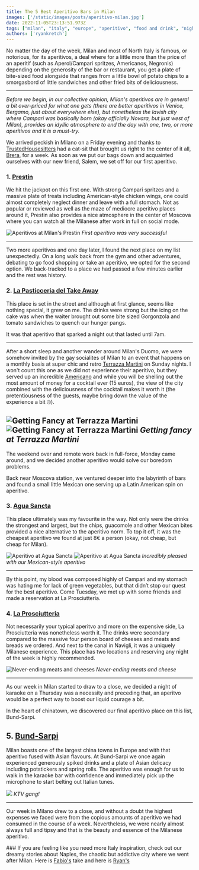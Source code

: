 ```yaml
---
title: The 5 Best Aperitivo Bars in Milan
images: ['/static/images/posts/aperitivo-milan.jpg']
date: 2022-11-05T23:13:51.973Z
tags: ["milan", "italy", "europe", "aperitivo", "food and drink", "nightlife", "travel", "brera", "campari", "americano", "terrazza martini", "moscova", "mexican cuisine"]
authors: ['ryankretch']
---
```

No matter the day of the week, Milan and most of North Italy is famous, or notorious, for its aperitivos, a deal where for a little more than the price of an aperitif (such as Aperol/Campari spritzes, Americanos, Negronis) depending on the generosity of the bar or restaurant, you get a plate of bite-sized food alongside that ranges from a little bowl of potato chips to a smorgasbord of little sandwiches and other fried bits of deliciousness.

---
*Before we begin, in our collective opinion, Milan's aperitivos are in general a bit over-priced for what one gets (there are better aperitivos in Venice, Bergamo, just about everywhere else), but nonetheless the lavish city where Campari was basically born (okay officially Novara, but just west of Milan), provides an idyllic atmosphere to end the day with one, two, or more aperitivos and it is a must-try.*

We arrived peckish in Milano on a Friday evening and thanks to [TrustedHousesitters](https://www.trustedhousesitters.com/) had a cat-sit that brought us right to the center of it all, [Brera](https://www.google.com/search?q=brera&oq=brera&aqs=chrome.0.69i59j0i512j69i60j69i61l2j69i60l3.1022j0j4&sourceid=chrome&ie=UTF-8), for a week. As soon as we put our bags down and acquainted ourselves with our new friend, Salem, we set off for our first aperitivo.

### 1. [Prestin](https://prestinmilano.it/)
We hit the jackpot on this first one. With strong Campari spritzes and a massive plate of treats including American-style chicken wings, one could almost completely neglect dinner and leave with a full stomach. Not as popular or reviewed as well as the maze of mediocre aperitivo places around it, Prestin also provides a nice atmosphere in the center of Moscova where you can watch all the Milanese after work in full on social mode.

![Aperitivos at Milan's Prestin](https://res.cloudinary.com/dx4cuted1/image/upload/q_60/v1667728962/italy%202022/milan-aperitivo/IMG_3856_uwfpxi.jpg)
*First aperitivo was very successful*

---

Two more aperitivos and one day later, I found the next place on my list unexpectedly. On a long walk back from the gym and other adventures, debating to go food shopping or take an aperitivo, we opted for the second option. We back-tracked to a place we had passed a few minutes earlier and the rest was history.

### 2. [La Pasticceria del Take Away](https://it-it.facebook.com/lapasticceriadeltakeaway/)
This place is set in the street and although at first glance, seems like nothing special, it grew on me. The drinks were strong but the icing on the cake was when the waiter brought out some bite sized Gorgonzola and tomato sandwiches to quench our hunger pangs.

It was that aperitivo that sparked a night out that lasted until 7am.

---

After a short sleep and another wander around Milan's Duomo, we were somehow invited by the gay socialites of Milan to an event that happens on a monthly basis at super chic and retro [Terrazza Martini](https://www.tripadvisor.it/Attraction_Review-g187849-d15335740-Reviews-or10-Terrazza_Martini_Milano-Milan_Lombardy.html) on Sunday nights. I won't count this one as we did not experience their aperitivo, but they served up an incredible [Americano](https://ricette.giallozafferano.it/Americano-cocktail.html) and while you will be shelling out the most amount of money for a cocktail ever (15 euros), the view of the city combined with the deliciousness of the cocktail makes it worth it (the pretentiousness of the guests, maybe bring down the value of the experience a bit 🤐).

![Getting Fancy at Terrazza Martini](https://res.cloudinary.com/dx4cuted1/image/upload/q_60/v1667729785/italy%202022/milan-aperitivo/ec3d500c-032e-4c9c-aef2-9aacc4b1962d_uopvg8.jpg)
![Getting Fancy at Terrazza Martini](https://res.cloudinary.com/dx4cuted1/image/upload/q_60/v1667729044/italy%202022/milan-aperitivo/IMG_3909_g5m3ma.jpg)
*Getting fancy at Terrazza Martini*
---

The weekend over and remote work back in full-force, Monday came around, and we decided another aperitivo would solve our boredom problems. 

Back near Moscova station, we ventured deeper into the labyrinth of bars and found a small little Mexican one serving up a Latin American spin on aperitivo. 

### 3. [Agua Sancta](http://www.aguasancta.it/)
This place ultimately was my favourite in the way. Not only were the drinks the strongest and largest, but the chips, guacomole and other Mexican bites provided a nice alternative to the aperitivo norm. To top it off, it was the cheapest aperitivo we found at just 8€ a person (okay, not cheap, but cheap for Milan).

![Aperitivo at Agua Sancta](https://res.cloudinary.com/dx4cuted1/image/upload/q_60/v1667728962/italy%202022/milan-aperitivo/IMG_3898_did39c.jpg)
![Aperitivo at Agua Sancta](https://res.cloudinary.com/dx4cuted1/image/upload/q_60/v1667729058/italy%202022/milan-aperitivo/IMG_3901_lc1q9n.jpg)
*Incredibly pleased with our Mexican-style aperitivo*

---
By this point, my blood was composed highly of Campari and my stomach was hating me for lack of green vegetables, but that didn’t stop our quest for the best aperitivo. Come Tuesday, we met up with some friends and made a reservation at La Prosciutteria.

### 4. [La Prosciutteria](https://www.laprosciutteria.com/)

Not necessarily your typical aperitvo and more on the expensive side, La Prosciutteria was nonetheless worth it. The drinks were secondary compared to the massive four person board of cheeses and meats and breads we ordered. And next to the canal in Navigli, it was a uniquely Milanese experience. This place has two locations and reserving any night of the week is highly recommended.

![Never-ending meats and cheeses](https://res.cloudinary.com/dx4cuted1/image/upload/q_60/e_fill_light:0/v1667729040/italy%202022/milan-aperitivo/IMG_3944_qmng1e.jpg)
*Never-ending meats and cheese*

---
As our week in Milan started to draw to a close, we decided a night of karaoke on a Thursday was a necessity and preceding that, an aperitvo would be a perfect way to boost our liquid courage a bit. 

In the heart of chinatown, we discovered our final aperitivo place on this list, Bund-Sarpi.

## 5. [Bund-Sarpi](https://www.instagram.com/bund_milanosarpi/?hl=en)

Milan boasts one of the largest china towns in Europe and with that aperitivo fused with Asian flavours. At Bund-Sarpi we once again experienced generously spiked drinks and a plate of Asian delicacy including potstickers and spring rolls. The aperitivo was enough for us to walk in the karaoke bar with confidence and immediately pick up the microphone to start belting out Italian tunes.

![](https://res.cloudinary.com/dx4cuted1/image/upload/v1667728900/italy%202022/milan-aperitivo/7fa9e87d-f87b-475c-98f9-2aec4c205b13_efkscg.jpg)
*KTV gang!*

---

Our week in Milano drew to a close, and without a doubt the highest expenses we faced were from the copious amounts of aperitivo we had consumed in the course of a week. Nevertheless, we were nearly almost always full and tipsy and that is the beauty and essence of the Milanese aperitivo.

### If you are feeling like you need more Italy inspiration, check out our dreamy stories about Naples, the chaotic but addictive city where we went after Milan. Here is [Fabio's](https://www.thefabryk.com/blog/naples-pizza-amore-e-fantasia/) take and here is [Ryan's](https://www.thefabryk.com/blog/24-hours-napoli-part-1/)